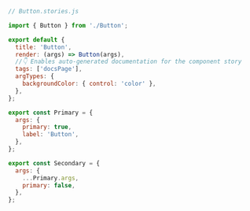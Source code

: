 ```js
// Button.stories.js

import { Button } from './Button';

export default {
  title: 'Button',
  render: (args) => Button(args),
  //👇 Enables auto-generated documentation for the component story
  tags: ['docsPage'],
  argTypes: {
    backgroundColor: { control: 'color' },
  },
};

export const Primary = {
  args: {
    primary: true,
    label: 'Button',
  },
};

export const Secondary = {
  args: {
    ...Primary.args,
    primary: false,
  },
};
```
